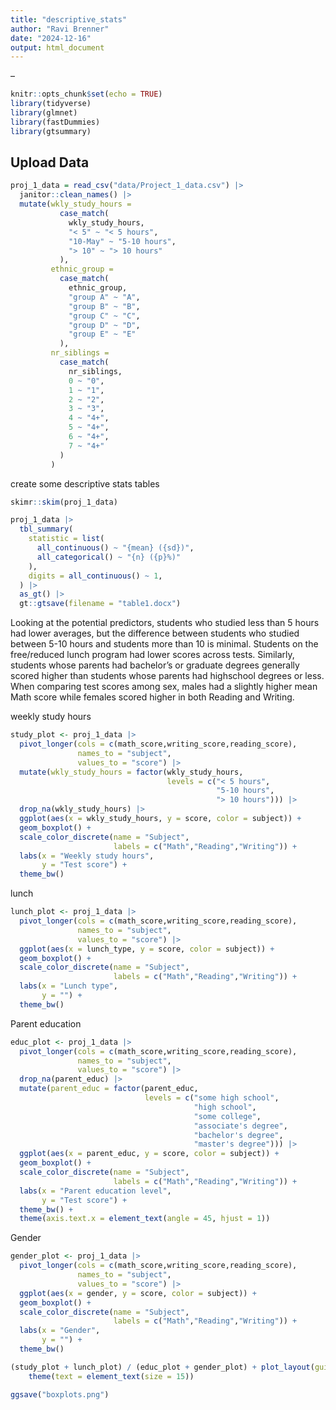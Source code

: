 ```yaml
---
title: "descriptive_stats"
author: "Ravi Brenner"
date: "2024-12-16"
output: html_document
---
```


--

```r
knitr::opts_chunk$set(echo = TRUE)
library(tidyverse)
library(glmnet)
library(fastDummies)
library(gtsummary)
```

## Upload Data

```r

proj_1_data = read_csv("data/Project_1_data.csv") |>
  janitor::clean_names() |>
  mutate(wkly_study_hours = 
           case_match(
             wkly_study_hours,
             "< 5" ~ "< 5 hours",
             "10-May" ~ "5-10 hours",
             "> 10" ~ "> 10 hours"
           ),
         ethnic_group = 
           case_match(
             ethnic_group,
             "group A" ~ "A",
             "group B" ~ "B",
             "group C" ~ "C",
             "group D" ~ "D",
             "group E" ~ "E"
           ),
         nr_siblings = 
           case_match(
             nr_siblings,
             0 ~ "0",
             1 ~ "1",
             2 ~ "2",
             3 ~ "3",
             4 ~ "4+",
             5 ~ "4+",
             6 ~ "4+",
             7 ~ "4+"
           )
         ) 
```

create some descriptive stats tables
```r
skimr::skim(proj_1_data)
```

```r
proj_1_data |>
  tbl_summary(
    statistic = list(
      all_continuous() ~ "{mean} ({sd})",
      all_categorical() ~ "{n} ({p}%)"
    ),
    digits = all_continuous() ~ 1,
  ) |>
  as_gt() |> 
  gt::gtsave(filename = "table1.docx")
```

Looking at the potential predictors, students who studied less than 5 hours had lower averages, but the difference between students who studied between 5-10 hours and students more than 10 is minimal. Students on the free/reduced lunch program had lower scores across tests. Similarly, students whose parents had bachelor’s or graduate degrees generally scored higher than students whose parents had highschool degrees or less. When comparing test scores among sex, males had a slightly higher mean Math score while females scored higher in both Reading and Writing.

weekly study hours
```r
study_plot <- proj_1_data |>
  pivot_longer(cols = c(math_score,writing_score,reading_score),
               names_to = "subject",
               values_to = "score") |>
  mutate(wkly_study_hours = factor(wkly_study_hours,
                                   levels = c("< 5 hours",
                                              "5-10 hours",
                                              "> 10 hours"))) |>
  drop_na(wkly_study_hours) |>
  ggplot(aes(x = wkly_study_hours, y = score, color = subject)) + 
  geom_boxplot() +
  scale_color_discrete(name = "Subject",
                       labels = c("Math","Reading","Writing")) + 
  labs(x = "Weekly study hours",
       y = "Test score") +
  theme_bw()
```

lunch

```r
lunch_plot <- proj_1_data |>
  pivot_longer(cols = c(math_score,writing_score,reading_score),
               names_to = "subject",
               values_to = "score") |>
  ggplot(aes(x = lunch_type, y = score, color = subject)) + 
  geom_boxplot() +
  scale_color_discrete(name = "Subject",
                       labels = c("Math","Reading","Writing")) + 
  labs(x = "Lunch type",
       y = "") +
  theme_bw()
```

Parent education

```r
educ_plot <- proj_1_data |>
  pivot_longer(cols = c(math_score,writing_score,reading_score),
               names_to = "subject",
               values_to = "score") |>
  drop_na(parent_educ) |>
  mutate(parent_educ = factor(parent_educ,
                              levels = c("some high school",
                                         "high school",
                                         "some college",
                                         "associate's degree",
                                         "bachelor's degree",
                                         "master's degree"))) |>
  ggplot(aes(x = parent_educ, y = score, color = subject)) + 
  geom_boxplot() +
  scale_color_discrete(name = "Subject",
                       labels = c("Math","Reading","Writing")) + 
  labs(x = "Parent education level",
       y = "Test score") +
  theme_bw() + 
  theme(axis.text.x = element_text(angle = 45, hjust = 1))
```

Gender

```r
gender_plot <- proj_1_data |>
  pivot_longer(cols = c(math_score,writing_score,reading_score),
               names_to = "subject",
               values_to = "score") |>
  ggplot(aes(x = gender, y = score, color = subject)) + 
  geom_boxplot() +
  scale_color_discrete(name = "Subject",
                       labels = c("Math","Reading","Writing")) + 
  labs(x = "Gender",
       y = "") +
  theme_bw()
```

```r
(study_plot + lunch_plot) / (educ_plot + gender_plot) + plot_layout(guides = 'collect') &
    theme(text = element_text(size = 15))

ggsave("boxplots.png")
```

